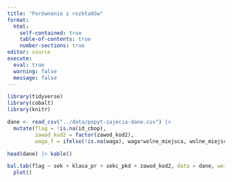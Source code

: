 ```yaml
---
title: "Porównanie z rozkładów"
format: 
  html:
    self-contained: true
    table-of-contents: true
    number-sections: true
editor: source
execute: 
  eval: true
  warning: false
  message: false
---
```


```r
library(tidyverse)
library(cobalt)
library(knitr)
```

```r
dane <- read_csv("../data/popyt-zajecia-dane.csv") |>
  mutate(flag = !is.na(id_cbop),
         zawod_kod2 = factor(zawod_kod2),
         waga_f = ifelse(!is.na(waga), waga*wolne_miejsca, wolne_miejsca_cbop))
```

```r
head(dane) |> kable()
```

```r
bal.tab(flag ~ sek + klasa_pr + sekc_pkd + zawod_kod2, data = dane, weights = dane$waga_f) |>
  plot()
```
